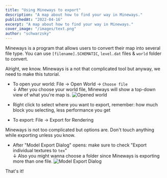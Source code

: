 ```yaml
---
title: "Using Mineways to export"
description: "A map about how to find your way in Mineways."
publishedAt: "2022-04-16"
excerpt: "A map about how to find your way in Mineways."
cover_image: "/images/text.png"
author: "schwarzsky"
---
```


Mineways is a program that allows users to convert their map into several file type. You can use `[filename].SCHEMATIC`, `level.dat` files & `world` folder to convert.


Alright, we know. Mineways is a not that complicated tool but anyway, we need to make this tutorial.


- To open your world: File -> Open World -> `Choose file`<br/>
  ↓ After you choose your world file, Mineways will show a top-down view of what you're map is.
  <img src="https://i.imgur.com/X6jxrBp.png" alt="Opened world" />

- Right click to select where you want to export, remember: how much block you selecting, less performance you get
- To export: File -> Export for Rendering

<Warning>
    Mineways is not too complicated but options are. Don't touch anything while exporting unless you know.
</Warning>

- After "Model Export Dialog" opens: make sure to check "Export individual textures to `tex`"<br/>
  ↓ Also you might wanna choose a folder since Mineways is exporting more than one file.
  <img src="https://i.imgur.com/knlzmsQ.png" alt="Model Export Dialog" />

That's it!